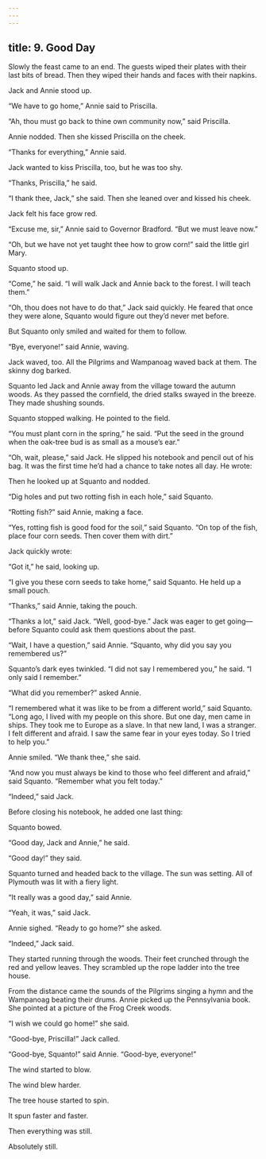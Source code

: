 ```yaml
---
---
---
```

title: 9. Good Day
---




Slowly the feast came to an end. The guests wiped their plates with their last bits of bread. Then they wiped their hands and faces with their napkins.

Jack and Annie stood up.

“We have to go home,” Annie said to Priscilla.

“Ah, thou must go back to thine own community now,” said Priscilla.

Annie nodded. Then she kissed Priscilla on the cheek.

“Thanks for everything,” Annie said.

Jack wanted to kiss Priscilla, too, but he was too shy.

“Thanks, Priscilla,” he said.

“I thank thee, Jack,” she said. Then she leaned over and kissed his cheek.

Jack felt his face grow red.

“Excuse me, sir,” Annie said to Governor Bradford. “But we must leave now.”

“Oh, but we have not yet taught thee how to grow corn!” said the little girl Mary.

Squanto stood up.

“Come,” he said. “I will walk Jack and Annie back to the forest. I will teach them.”

“Oh, thou does not have to do that,” Jack said quickly. He feared that once they were alone, Squanto would figure out they’d never met before.

But Squanto only smiled and waited for them to follow.

“Bye, everyone!” said Annie, waving.

Jack waved, too. All the Pilgrims and Wampanoag waved back at them. The skinny dog barked.

Squanto led Jack and Annie away from the village toward the autumn woods. As they passed the cornfield, the dried stalks swayed in the breeze. They made shushing sounds.

Squanto stopped walking. He pointed to the field.

“You must plant corn in the spring,” he said. “Put the seed in the ground when the oak-tree bud is as small as a mouse’s ear.”

“Oh, wait, please,” said Jack. He slipped his notebook and pencil out of his bag. It was the first time he’d had a chance to take notes all day. He wrote:



Then he looked up at Squanto and nodded.

“Dig holes and put two rotting fish in each hole,” said Squanto.

“Rotting fish?” said Annie, making a face.

“Yes, rotting fish is good food for the soil,” said Squanto. “On top of the fish, place four corn seeds. Then cover them with dirt.”

Jack quickly wrote:



“Got it,” he said, looking up.

“I give you these corn seeds to take home,” said Squanto. He held up a small pouch.

“Thanks,” said Annie, taking the pouch.

“Thanks a lot,” said Jack. “Well, good-bye.” Jack was eager to get going—before Squanto could ask them questions about the past.

“Wait, I have a question,” said Annie. “Squanto, why did you say you remembered us?”

Squanto’s dark eyes twinkled. “I did not say I remembered you,” he said. “I only said I remember.”

“What did you remember?” asked Annie.

“I remembered what it was like to be from a different world,” said Squanto. “Long ago, I lived with my people on this shore. But one day, men came in ships. They took me to Europe as a slave. In that new land, I was a stranger. I felt different and afraid. I saw the same fear in your eyes today. So I tried to help you.”

Annie smiled. “We thank thee,” she said.

“And now you must always be kind to those who feel different and afraid,” said Squanto. “Remember what you felt today.”



“Indeed,” said Jack.

Before closing his notebook, he added one last thing:



Squanto bowed.

“Good day, Jack and Annie,” he said.

“Good day!” they said.

Squanto turned and headed back to the village. The sun was setting. All of Plymouth was lit with a fiery light.

“It really was a good day,” said Annie.

“Yeah, it was,” said Jack.

Annie sighed. “Ready to go home?” she asked.

“Indeed,” Jack said.

They started running through the woods. Their feet crunched through the red and yellow leaves. They scrambled up the rope ladder into the tree house.

From the distance came the sounds of the Pilgrims singing a hymn and the Wampanoag beating their drums. Annie picked up the Pennsylvania book. She pointed at a picture of the Frog Creek woods.

“I wish we could go home!” she said.

“Good-bye, Priscilla!” Jack called.

“Good-bye, Squanto!” said Annie. “Good-bye, everyone!”

The wind started to blow.

The wind blew harder.

The tree house started to spin.

It spun faster and faster.

Then everything was still.

Absolutely still.